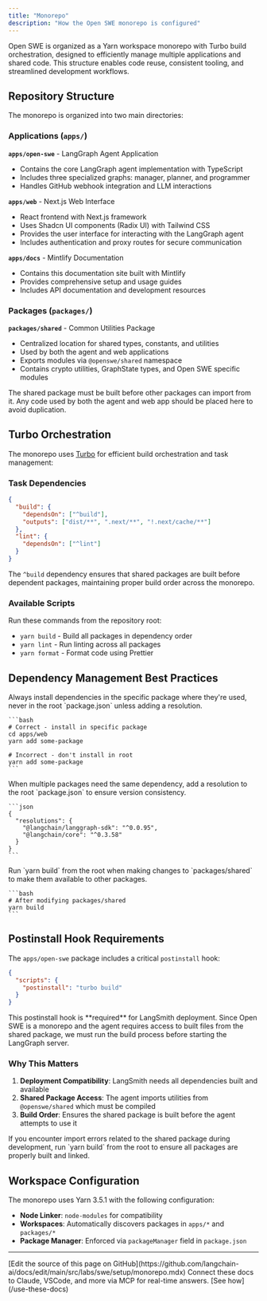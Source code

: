 ```yaml
---
title: "Monorepo"
description: "How the Open SWE monorepo is configured"
---
```


Open SWE is organized as a Yarn workspace monorepo with Turbo build orchestration, designed to efficiently manage multiple applications and shared code. This structure enables code reuse, consistent tooling, and streamlined development workflows.

## Repository Structure

The monorepo is organized into two main directories:

### Applications (`apps/`)

**`apps/open-swe`** - LangGraph Agent Application

- Contains the core LangGraph agent implementation with TypeScript
- Includes three specialized graphs: manager, planner, and programmer
- Handles GitHub webhook integration and LLM interactions

**`apps/web`** - Next.js Web Interface

- React frontend with Next.js framework
- Uses Shadcn UI components (Radix UI) with Tailwind CSS
- Provides the user interface for interacting with the LangGraph agent
- Includes authentication and proxy routes for secure communication

**`apps/docs`** - Mintlify Documentation

- Contains this documentation site built with Mintlify
- Provides comprehensive setup and usage guides
- Includes API documentation and development resources

### Packages (`packages/`)

**`packages/shared`** - Common Utilities Package

- Centralized location for shared types, constants, and utilities
- Used by both the agent and web applications
- Exports modules via `@openswe/shared` namespace
- Contains crypto utilities, GraphState types, and Open SWE specific modules

<Note>
  The shared package must be built before other packages can import from it. Any
  code used by both the agent and web app should be placed here to avoid
  duplication.
</Note>

## Turbo Orchestration

The monorepo uses [Turbo](https://turbo.build/) for efficient build orchestration and task management:

### Task Dependencies

```json
{
  "build": {
    "dependsOn": ["^build"],
    "outputs": ["dist/**", ".next/**", "!.next/cache/**"]
  },
  "lint": {
    "dependsOn": ["^lint"]
  }
}
```

The `^build` dependency ensures that shared packages are built before dependent packages, maintaining proper build order across the monorepo.

### Available Scripts

Run these commands from the repository root:

- `yarn build` - Build all packages in dependency order
- `yarn lint` - Run linting across all packages
- `yarn format` - Format code using Prettier

## Dependency Management Best Practices

<Steps>
  <Step title="Install dependencies in specific packages">
    Always install dependencies in the specific package where they're used, never in the root `package.json` unless adding a resolution.

    ```bash
    # Correct - install in specific package
    cd apps/web
    yarn add some-package

    # Incorrect - don't install in root
    yarn add some-package
    ```
  </Step>

  <Step title="Use resolutions for shared dependencies">
    When multiple packages need the same dependency, add a resolution to the root `package.json` to ensure version consistency.

    ```json
    {
      "resolutions": {
        "@langchain/langgraph-sdk": "^0.0.95",
        "@langchain/core": "^0.3.58"
      }
    }
    ```
  </Step>

  <Step title="Build shared packages after changes">
    Run `yarn build` from the root when making changes to `packages/shared` to make them available to other packages.

    ```bash
    # After modifying packages/shared
    yarn build
    ```
  </Step>
</Steps>

## Postinstall Hook Requirements

The `apps/open-swe` package includes a critical `postinstall` hook:

```json
{
  "scripts": {
    "postinstall": "turbo build"
  }
}
```

<Note>
  This postinstall hook is **required** for LangSmith deployment. Since
  Open SWE is a monorepo and the agent requires access to built files from the
  shared package, we must run the build process before starting the LangGraph
  server.
</Note>

### Why This Matters

1. **Deployment Compatibility**: LangSmith needs all dependencies built and available
2. **Shared Package Access**: The agent imports utilities from `@openswe/shared` which must be compiled
3. **Build Order**: Ensures the shared package is built before the agent attempts to use it

<Tip>
  If you encounter import errors related to the shared package during
  development, run `yarn build` from the root to ensure all packages are
  properly built and linked.
</Tip>

## Workspace Configuration

The monorepo uses Yarn 3.5.1 with the following configuration:

- **Node Linker**: `node-modules` for compatibility
- **Workspaces**: Automatically discovers packages in `apps/*` and `packages/*`
- **Package Manager**: Enforced via `packageManager` field in `package.json`

---

<Callout icon="pen-to-square" iconType="regular">
    [Edit the source of this page on GitHub](https://github.com/langchain-ai/docs/edit/main/src/labs/swe/setup/monorepo.mdx)
</Callout>
<Tip icon="terminal" iconType="regular">
    Connect these docs to Claude, VSCode, and more via MCP for    real-time answers. [See how](/use-these-docs)
</Tip>
